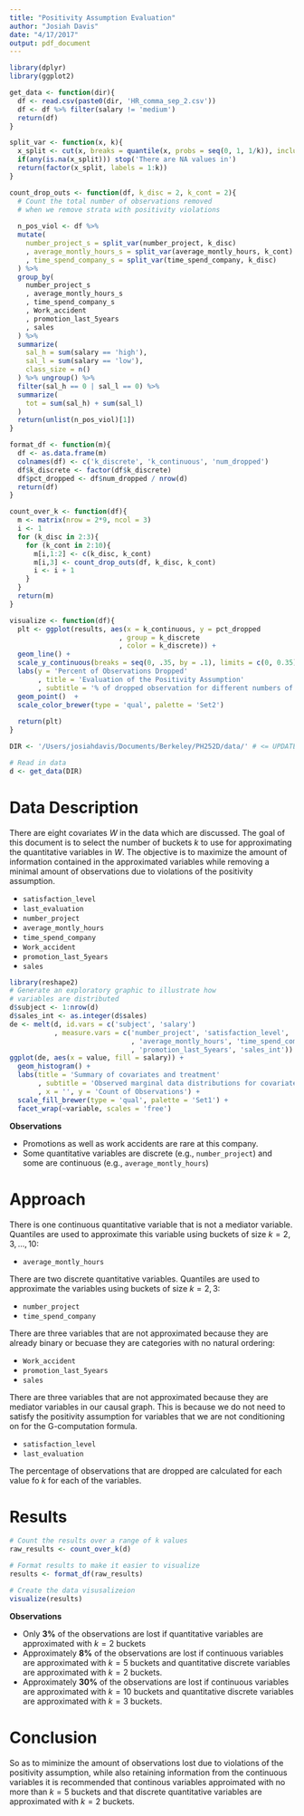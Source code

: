 ```yaml
---
title: "Positivity Assumption Evaluation"
author: "Josiah Davis"
date: "4/17/2017"
output: pdf_document
---
```


```r
library(dplyr)
library(ggplot2)

get_data <- function(dir){
  df <- read.csv(paste0(dir, 'HR_comma_sep_2.csv'))
  df <- df %>% filter(salary != 'medium')
  return(df)
}

split_var <- function(x, k){
  x_split <- cut(x, breaks = quantile(x, probs = seq(0, 1, 1/k)), include.lowest = TRUE)
  if(any(is.na(x_split))) stop('There are NA values in')
  return(factor(x_split, labels = 1:k))
}

count_drop_outs <- function(df, k_disc = 2, k_cont = 2){
  # Count the total number of observations removed
  # when we remove strata with positivity violations
  
  n_pos_viol <- df %>% 
  mutate(
    number_project_s = split_var(number_project, k_disc)
    , average_montly_hours_s = split_var(average_montly_hours, k_cont)
    , time_spend_company_s = split_var(time_spend_company, k_disc)
  ) %>% 
  group_by(
    number_project_s
    , average_montly_hours_s
    , time_spend_company_s
    , Work_accident
    , promotion_last_5years
    , sales
  ) %>%
  summarize(
    sal_h = sum(salary == 'high'), 
    sal_l = sum(salary == 'low'), 
    class_size = n()
  ) %>% ungroup() %>% 
  filter(sal_h == 0 | sal_l == 0) %>% 
  summarize(
    tot = sum(sal_h) + sum(sal_l)
  )
  return(unlist(n_pos_viol)[1])
}

format_df <- function(m){
  df <- as.data.frame(m)
  colnames(df) <- c('k_discrete', 'k_continuous', 'num_dropped')
  df$k_discrete <- factor(df$k_discrete)
  df$pct_dropped <- df$num_dropped / nrow(d)
  return(df)
}

count_over_k <- function(df){
  m <- matrix(nrow = 2*9, ncol = 3)
  i <- 1
  for (k_disc in 2:3){
    for (k_cont in 2:10){
      m[i,1:2] <- c(k_disc, k_cont)
      m[i,3] <- count_drop_outs(df, k_disc, k_cont)
      i <- i + 1
    }
  }
  return(m)
}

visualize <- function(df){
  plt <- ggplot(results, aes(x = k_continuous, y = pct_dropped
                           , group = k_discrete 
                           , color = k_discrete)) + 
  geom_line() + 
  scale_y_continuous(breaks = seq(0, .35, by = .1), limits = c(0, 0.35)) + 
  labs(y = 'Percent of Observations Dropped'
       , title = 'Evaluation of the Positivity Assumption'
       , subtitle = '% of dropped observation for different numbers of buckets k') + 
  geom_point()  + 
  scale_color_brewer(type = 'qual', palette = 'Set2')
  
  return(plt)
}

DIR <- '/Users/josiahdavis/Documents/Berkeley/PH252D/data/' # <= UPDATE AS NEEDED

# Read in data
d <- get_data(DIR)
```

# Data Description

There are eight covariates $W$ in the data which are discussed. The goal of this document is to select the number of buckets $k$ to use for approximating the quantitative variables in $W$. The objective is to maximize the amount of information contained in the approximated variables while removing a minimal amount of observations due to violations of the positivity assumption.

* `satisfaction_level`
* `last_evaluation`
* `number_project`
* `average_montly_hours`
* `time_spend_company`
* `Work_accident`
* `promotion_last_5years`
* `sales`

```r
library(reshape2)
# Generate an exploratory graphic to illustrate how 
# variables are distributed
d$subject <- 1:nrow(d)
d$sales_int <- as.integer(d$sales)
de <- melt(d, id.vars = c('subject', 'salary')
           , measure.vars = c('number_project', 'satisfaction_level', 'last_evaluation'
                              , 'average_montly_hours', 'time_spend_company', 'Work_accident'
                              , 'promotion_last_5years', 'sales_int'))
ggplot(de, aes(x = value, fill = salary)) + 
  geom_histogram() + 
  labs(title = 'Summary of covariates and treatment'
       , subtitle = 'Observed marginal data distributions for covariates and treatment'
       , x = '', y = 'Count of Observations') + 
  scale_fill_brewer(type = 'qual', palette = 'Set1') + 
  facet_wrap(~variable, scales = 'free')
```

**Observations**   

* Promotions as well as work accidents are rare at this company.  
* Some quantitative variables are discrete (e.g., `number_project`) and some are continuous (e.g., `average_montly_hours`)

# Approach

There is one continuous quantitative variable that is not a mediator variable. Quantiles are used to approximate this variable using buckets of size $k = 2, 3, ... , 10$: 

* `average_montly_hours`  

There are two discrete quantitative variables. Quantiles are used to approximate the variables using buckets of size $k = 2, 3$:

* `number_project` 
* `time_spend_company`  

There are three variables that are not approximated because they are already binary or becuase they are categories with no natural ordering: 

* `Work_accident` 
* `promotion_last_5years` 
* `sales` 

There are three variables that are not approximated because they are mediator variables in our causal graph. This is because we do not need to satisfy the positivity assumption for variables that we are not conditioning on for the G-computation formula.

* `satisfaction_level`
* `last_evaluation`

The percentage of observations that are dropped are calculated for each value fo $k$ for each of the variables.

# Results

```r
# Count the results over a range of k values
raw_results <- count_over_k(d)

# Format results to make it easier to visualize
results <- format_df(raw_results)

# Create the data visusalizeion
visualize(results)
```

**Observations**  

* Only **3%** of the observations are lost if quantitative variables are approximated with $k=2$ buckets 
* Approximately **8%** of the observations are lost if continuous variables are approximated with $k=5$ buckets and quantitative discrete variables are approximated with $k=2$ buckets.
* Approximately **30%** of the observations are lost if continuous variables are approximated with $k=10$ buckets and quantitative discrete variables are approximated with $k=3$ buckets.

# Conclusion
So as to miminize the amount of observations lost due to violations of the positivity assumption, while also retaining information from the continuous variables it is recommended that continous variables approimated with no more than $k=5$ buckets  and that discrete quantitative variables are approximated with $k=2$ buckets.